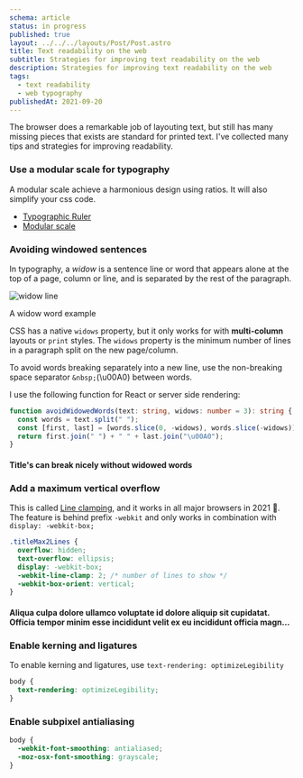 ```yaml
---
schema: article
status: in progress
published: true
layout: ../../../layouts/Post/Post.astro
title: Text readability on the web
subtitle: Strategies for improving text readability on the web
description: Strategies for improving text readability on the web
tags:
  - text readability
  - web typography
publishedAt: 2021-09-20
---
```


The browser does a remarkable job of layouting text, but still has many missing pieces that exists are standard for printed text.
I've collected many tips and strategies for improving readability.

### Use a modular scale for typography

A modular scale achieve a harmonious design using ratios. It will also simplify your css code.

- [Typographic Ruler](https://type-scale.com/)
- [Modular scale](https://www.modularscale.com/)

### Avoiding windowed sentences

In typography, a _widow_ is a sentence line or word that appears alone at the top of a page, column or line,
and is separated by the rest of the paragraph.

<div class="pad4">

![widow line](/images/garden/web-typography/widow-example.png)

<figcaption>A widow word example</figcaption>

</div>

CSS has a native `widows` property, but it only works for with **multi-column** layouts or `print` styles.
The `widows` property is the minimum number of lines in a paragraph split on the new page/column.

To avoid words breaking separately into a new line, use the non-breaking space separator `&nbsp;`(\u00A0) between words.

I use the following function for React or server side rendering:

```ts
function avoidWidowedWords(text: string, widows: number = 3): string {
  const words = text.split(" ");
  const [first, last] = [words.slice(0, -widows), words.slice(-widows)];
  return first.join(" ") + " " + last.join("\u00A0");
}
```

<div class="item surface surface1 pad4 m-auto">
  <h4>Title's can break nicely without&nbsp;widowed&nbsp;words</h4>
</div>

### Add a maximum vertical overflow

This is called [Line clamping](https://caniuse.com/?search=line-clamp), and it works in all major browsers in 2021 🥰.
The feature is behind prefix `-webkit` and only works in combination with `display: -webkit-box;`

<style>
  .titleMax2Lines {
  overflow: hidden;
  text-overflow: ellipsis;
  display: -webkit-box;
  -webkit-line-clamp: 2; /* number of lines to show */
  -webkit-box-orient: vertical;
}
</style>

```css
.titleMax2Lines {
  overflow: hidden;
  text-overflow: ellipsis;
  display: -webkit-box;
  -webkit-line-clamp: 2; /* number of lines to show */
  -webkit-box-orient: vertical;
}
```

<div class="item surface surface1 pad4 m-auto">
  <h4 class="titleMax2Lines">Aliqua culpa dolore ullamco voluptate id dolore aliquip sit cupidatat. Officia tempor minim esse incididunt velit ex eu incididunt officia magna aute enim ex. Magna occaecat non deserunt Lorem occaecat sit voluptate adipisicing et culpa anim deserunt. Nisi voluptate magna aliqua excepteur ex adipisicing. Est sunt Lorem pariatur velit veniam anim veniam et excepteur cillum consectetur excepteur.</h4>
</div>

### Enable kerning and ligatures

To enable kerning and ligatures, use `text-rendering: optimizeLegibility`

```css
body {
  text-rendering: optimizeLegibility;
}
```

### Enable subpixel antialiasing

```css
body {
  -webkit-font-smoothing: antialiased;
  -moz-osx-font-smoothing: grayscale;
}
```
